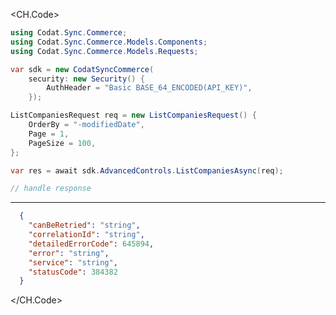 
<CH.Code>
```csharp ListCompanies.cs
using Codat.Sync.Commerce;
using Codat.Sync.Commerce.Models.Components;
using Codat.Sync.Commerce.Models.Requests;

var sdk = new CodatSyncCommerce(
    security: new Security() {
        AuthHeader = "Basic BASE_64_ENCODED(API_KEY)",
    });

ListCompaniesRequest req = new ListCompaniesRequest() {
    OrderBy = "-modifiedDate",
    Page = 1,
    PageSize = 100,
};

var res = await sdk.AdvancedControls.ListCompaniesAsync(req);

// handle response
```
---

```json Example Response
  {
    "canBeRetried": "string",
    "correlationId": "string",
    "detailedErrorCode": 645894,
    "error": "string",
    "service": "string",
    "statusCode": 384382
  }
```
</CH.Code>

